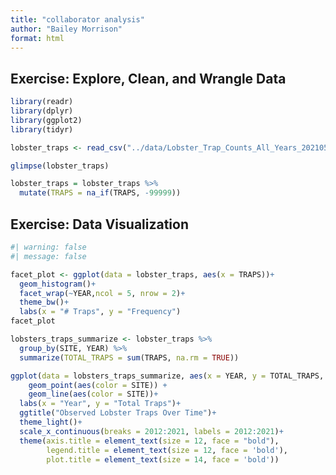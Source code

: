 ```yaml
---
title: "collaborator analysis"
author: "Bailey Morrison"
format: html
---
```


## Exercise: Explore, Clean, and Wrangle Data
```r
library(readr)
library(dplyr)
library(ggplot2)
library(tidyr)
```

```r
lobster_traps <- read_csv("../data/Lobster_Trap_Counts_All_Years_20210519.csv")
```

```r
glimpse(lobster_traps)
```

```r
lobster_traps = lobster_traps %>%
  mutate(TRAPS = na_if(TRAPS, -99999))
```

## Exercise: Data Visualization
```r
#| warning: false
#| message: false

facet_plot <- ggplot(data = lobster_traps, aes(x = TRAPS))+
  geom_histogram()+
  facet_wrap(~YEAR,ncol = 5, nrow = 2)+
  theme_bw()+
  labs(x = "# Traps", y = "Frequency")
facet_plot
```

```r
lobsters_traps_summarize <- lobster_traps %>% 
  group_by(SITE, YEAR) %>% 
  summarize(TOTAL_TRAPS = sum(TRAPS, na.rm = TRUE))

ggplot(data = lobsters_traps_summarize, aes(x = YEAR, y = TOTAL_TRAPS, linetype = SITE)) +
    geom_point(aes(color = SITE)) +
    geom_line(aes(color = SITE))+
  labs(x = "Year", y = "Total Traps")+
  ggtitle("Observed Lobster Traps Over Time")+
  theme_light()+
  scale_x_continuous(breaks = 2012:2021, labels = 2012:2021)+
  theme(axis.title = element_text(size = 12, face = "bold"),
        legend.title = element_text(size = 12, face = 'bold'),
        plot.title = element_text(size = 14, face = 'bold'))
```


